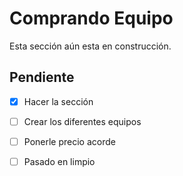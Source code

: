 
# Comprando Equipo

<Callout type="warning" emoji="⚠️">Esta sección aún esta en construcción.</Callout>

## Pendiente

- [x] Hacer la sección
- [ ] Crear los diferentes equipos
- [ ] Ponerle precio acorde
- [ ] Pasado en limpio

